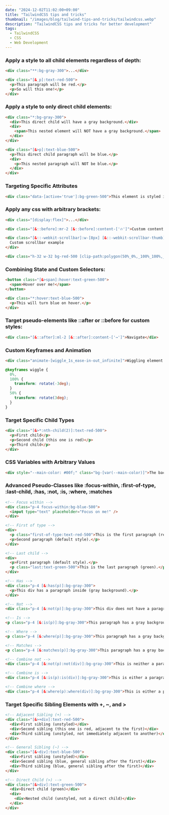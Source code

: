 ```yaml
---
date: "2024-12-02T11:02:00+09:00"
title: "TailwindCSS tips and tricks"
thumbnail: "/images/blog/tailwind-tips-and-tricks/tailwindcss.webp"
description: "TailwindCSS tips and tricks for better development"
tags:
  - TailwindCSS
  - CSS
  - Web Development
---
```


### Apply a style to all child elements regardless of depth:

```html
<div class="**:bg-gray-300">...</div>

<div class="[&_p]:text-red-500">
  <p>This paragraph will be red.</p>
  <p>So will this one!</p>
</div>
```

### Apply a style to only direct child elements:

```html
<div class="*:bg-gray-300">
  <div>This direct child will have a gray background.</div>
  <div>
    <span>This nested element will NOT have a gray background.</span>
  </div>
</div>

<div class="[&>p]:text-blue-500">
  <p>This direct child paragraph will be blue.</p>
  <div>
    <p>This nested paragraph will NOT be blue.</p>
  </div>
</div>
```

### Targeting Specific Attributes

```html
<div class="data-[active='true']:bg-green-500">This element is styled if it has `data-active="true"`.</div>
```

### Apply any css with arbitrary brackets:

```html
<div class="[display:flex]">...</div>

<div class="[&::before]:mr-2 [&::before]:content-['🔥']">Custom content with a flame emoji</div>

<div class="[&::-webkit-scrollbar]:w-[8px] [&::-webkit-scrollbar-thumb]:rounded-md [&::-webkit-scrollbar-thumb]:bg-blue-500">
  Custom scrollbar example
</div>

<div class="h-32 w-32 bg-red-500 [clip-path:polygon(50%_0%,_100%_100%,_0%_100%)]">Custom clipped shape</div>
```

### Combining State and Custom Selectors:

```html
<button class="[&>span]:hover:text-green-500">
  <span>Hover over me!</span>
</button>

<div class="*:hover:text-blue-500">
  <p>This will turn blue on hover.</p>
</div>
```

### Target pseudo-elements like ::after or ::before for custom styles:

```html
<div class="[&::after]:ml-2 [&::after]:content-['→']">Navigate</div>
```

### Custom Keyframes and Animation

```html
<div class="animate-[wiggle_1s_ease-in-out_infinite]">Wiggling element!</div>
```

```css
@keyframes wiggle {
  0%,
  100% {
    transform: rotate(-3deg);
  }
  50% {
    transform: rotate(3deg);
  }
}
```

### Target Specific Child Types

```html
<div class="[&>*:nth-child(2)]:text-red-500">
  <p>First child</p>
  <p>Second child (this one is red)</p>
  <p>Third child</p>
</div>
```

### CSS Variables with Arbitrary Values

```html
<div style="--main-color: #00f;" class="bg-[var(--main-color)]">The background color comes from a custom variable.</div>
```

### Advanced Pseudo-Classes like :focus-within, :first-of-type, :last-child, :has, :not, :is, :where, :matches

```html
<!-- Focus within -->
<div class="p-4 focus-within:bg-blue-500">
  <input type="text" placeholder="Focus on me!" />
</div>

<!-- First of type -->
<div>
  <p class="first-of-type:text-red-500">This is the first paragraph (red).</p>
  <p>Second paragraph (default style).</p>
</div>

<!-- Last child -->
<div>
  <p>First paragraph (default style).</p>
  <p class="last:text-green-500">This is the last paragraph (green).</p>
</div>

<!-- Has -->
<div class="p-4 [&:has(p)]:bg-gray-300">
  <p>This div has a paragraph inside (gray background).</p>
</div>

<!-- Not -->
<div class="p-4 [&:not(p)]:bg-gray-300">This div does not have a paragraph inside (gray background).</div>

<!-- Is -->
<p class="p-4 [&:is(p)]:bg-gray-300">This paragraph has a gray background because it's a paragraph.</p>

<!-- Where -->
<p class="p-4 [&:where(p)]:bg-gray-300">This paragraph has a gray background because it's matched with `where`.</p>

<!-- Matches -->
<p class="p-4 [&:matches(p)]:bg-gray-300">This paragraph has a gray background because it's matched with `matches`.</p>

<!-- Combine not -->
<div class="p-4 [&:not(p):not(div)]:bg-gray-300">This is neither a paragraph nor a div (gray background).</div>

<!-- Combine is -->
<div class="p-4 [&:is(p):is(div)]:bg-gray-300">This is either a paragraph or a div (gray background).</div>

<!-- Combine where -->
<div class="p-4 [&:where(p):where(div)]:bg-gray-300">This is either a paragraph or a div (gray background).</div>
```

### Target Specific Sibling Elements with +, ~, and >

```html
<!-- Adjacent Sibling (+) -->
<div class="[&>+div]:text-red-500">
  <div>First sibling (unstyled)</div>
  <div>Second sibling (this one is red, adjacent to the first)</div>
  <div>Third sibling (unstyled, not immediately adjacent to another)</div>
</div>

<!-- General Sibling (~) -->
<div class="[&~div]:text-blue-500">
  <div>First sibling (unstyled)</div>
  <div>Second sibling (blue, general sibling after the first)</div>
  <div>Third sibling (blue, general sibling after the first)</div>
</div>

<!-- Direct Child (>) -->
<div class="[&>div]:text-green-500">
  <div>Direct child (green)</div>
  <div>
    <div>Nested child (unstyled, not a direct child)</div>
  </div>
</div>
```
